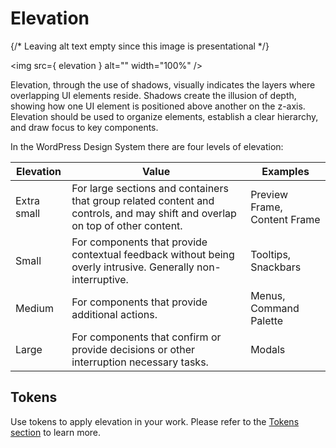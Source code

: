 
<Meta title="Foundations/Design Language/Elevation" name="page" />

# Elevation

{/* Leaving alt text empty since this image is presentational */}

<img src={ elevation } alt="" width="100%" />

Elevation, through the use of shadows, visually indicates the layers where overlapping UI elements reside. Shadows create the illusion of depth, showing how one UI element is positioned above another on the z-axis. Elevation should be used to organize elements, establish a clear hierarchy, and draw focus to key components.

In the WordPress Design System there are four levels of elevation:

<table>
	<thead>
		<tr>
			<th>Elevation</th>
			<th>Value</th>
			<th>Examples</th>
		</tr>
	</thead>
	<tbody>
		<tr>
			<td>Extra small</td>
			<td>
				For large sections and containers that group related content and
				controls, and may shift and overlap on top of other content.
			</td>
			<td>Preview Frame, Content Frame</td>
		</tr>
		<tr>
			<td>Small</td>
			<td>
				For components that provide contextual feedback without being
				overly intrusive. Generally non-interruptive.
			</td>
			<td>Tooltips, Snackbars</td>
		</tr>
		<tr>
			<td>Medium</td>
			<td>For components that provide additional actions.</td>
			<td>Menus, Command Palette</td>
		</tr>
		<tr>
			<td>Large</td>
			<td>
				For components that confirm or provide decisions or other
				interruption necessary tasks.
			</td>
			<td>Modals</td>
		</tr>
	</tbody>
</table>

## Tokens

Use tokens to apply elevation in your work. Please refer to the [Tokens section](?path=/docs/tokens-elevation--page) to learn more.
